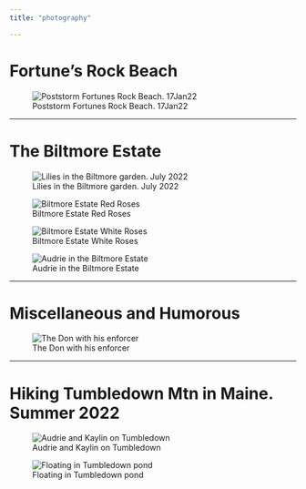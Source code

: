 ```yaml
---
title: "photography"

---
```


# Fortune's Rock Beach


![Poststorm Fortunes Rock Beach. 17Jan22](images/17jan22_beachpoststorm-1.jpg)


---


# The Biltmore Estate



![Lilies in the Biltmore garden. July 2022](images/biltmorelily-2.jpg)


![Biltmore Estate Red Roses](images/biltmoreredRose-1.jpg)


![Biltmore Estate White Roses](images/biltmoreWhiteRose-1.jpg)

![Audrie in the Biltmore Estate](images/biltmoreAudrieBack-1-2.jpg)

---


# Miscellaneous and Humorous 



![The Don with his enforcer](images/benthemafia.jpg)


---

# Hiking Tumbledown Mtn in Maine. Summer 2022


![Audrie and Kaylin on Tumbledown](images/audriekaylintumbledown-1.jpg)



![Floating in Tumbledown pond](images/kaylintumbledown-1.jpg)


